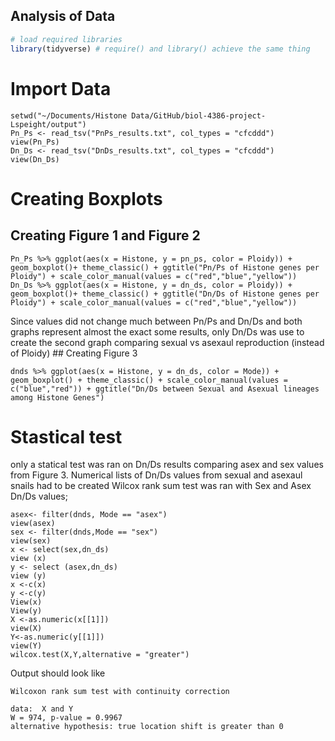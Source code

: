 ## Analysis of Data

```r
# load required libraries
library(tidyverse) # require() and library() achieve the same thing
```
# Import Data
```
setwd("~/Documents/Histone Data/GitHub/biol-4386-project-Lspeight/output")
Pn_Ps <- read_tsv("PnPs_results.txt", col_types = "cfcddd")
view(Pn_Ps)
Dn_Ds <- read_tsv("DnDs_results.txt", col_types = "cfcddd")
view(Dn_Ds)
```
# Creating Boxplots
## Creating Figure 1 and Figure 2
```
Pn_Ps %>% ggplot(aes(x = Histone, y = pn_ps, color = Ploidy)) + geom_boxplot()+ theme_classic() + ggtitle("Pn/Ps of Histone genes per Ploidy") + scale_color_manual(values = c("red","blue","yellow")) 
Dn_Ds %>% ggplot(aes(x = Histone, y = dn_ds, color = Ploidy)) + geom_boxplot()+ theme_classic() + ggtitle("Dn/Ds of Histone genes per Ploidy") + scale_color_manual(values = c("red","blue","yellow")) 
```
Since values did not change much between Pn/Ps and Dn/Ds and both graphs represent almost the exact some results, only Dn/Ds was use to create the second graph comparing sexual vs asexaul reproduction (instead of Ploidy)
## Creating Figure 3
```
dnds %>% ggplot(aes(x = Histone, y = dn_ds, color = Mode)) + geom_boxplot() + theme_classic() + scale_color_manual(values = c("blue","red")) + ggtitle("Dn/Ds between Sexual and Asexual lineages among Histone Genes")
```

# Stastical test 
only a statical test was ran on Dn/Ds results comparing asex and sex values from Figure 3. 
Numerical lists of Dn/Ds values from sexual and asexaul snails had to be created
Wilcox rank sum test was ran with Sex and Asex Dn/Ds values;
```
asex<- filter(dnds, Mode == "asex")
view(asex)
sex <- filter(dnds,Mode == "sex")
view(sex)
x <- select(sex,dn_ds)
view (x)
y <- select (asex,dn_ds)
view (y)
x <-c(x)
y <-c(y)
View(x)
View(y)
X <-as.numeric(x[[1]])
view(X)
Y<-as.numeric(y[[1]])
view(Y)
wilcox.test(X,Y,alternative = "greater")
```
Output should look like

```
Wilcoxon rank sum test with continuity correction

data:  X and Y
W = 974, p-value = 0.9967
alternative hypothesis: true location shift is greater than 0
 ```
